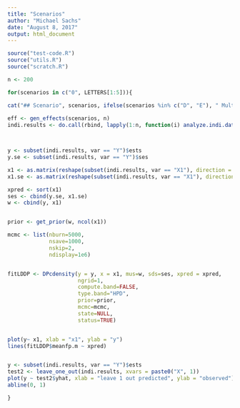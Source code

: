 ```yaml
---
title: "Scenarios"
author: "Michael Sachs"
date: "August 8, 2017"
output: html_document
---
```


```r
source("test-code.R")
source("utils.R")
source("scratch.R")
```

```r
n <- 200

for(scenarios in c("0", LETTERS[1:5])){

cat("## Scenario", scenarios, ifelse(scenarios %in% c("D", "E"), " Multivariate", ""))
  
eff <- gen_effects(scenarios, n)
indi.results <- do.call(rbind, lapply(1:n, function(i) analyze.indi.data(samp.indi.data(i, eff), i)))



y <- subset(indi.results, var == "Y")$ests
y.se <- subset(indi.results, var == "Y")$ses

x1 <- as.matrix(reshape(subset(indi.results, var == "X1"), direction = "wide", drop = "ses", v.names = "ests", timevar = "var", idvar = "trial")[, -1])
x1.se <- as.matrix(reshape(subset(indi.results, var == "X1"), direction = "wide", drop = "ests", v.names = "ses", timevar = "var", idvar = "trial")[, -1])

xpred <- sort(x1)
ses <- cbind(y.se, x1.se)
w <- cbind(y, x1)


prior <- get_prior(w, ncol(x1))

mcmc <- list(nburn=5000,
             nsave=1000,
             nskip=2,
             ndisplay=1e6)


fitLDDP <- DPcdensity(y = y, x = x1, mus=w, sds=ses, xpred = xpred,
                      ngrid=1, 
                      compute.band=FALSE,
                      type.band="HPD",
                      prior=prior, 
                      mcmc=mcmc, 
                      state=NULL, 
                      status=TRUE)


plot(y~ x1, xlab = "x1", ylab = "y")
lines(fitLDDP$meanfp.m ~ xpred)


y <- subset(indi.results, var == "Y")$ests
test2 <- leave_one_out(indi.results, xvars = paste0("X", 1))
plot(y ~ test2$yhat, xlab = "leave 1 out predicted", ylab = "observed")
abline(0, 1)

}

```